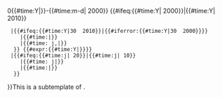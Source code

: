 <includeonly><!--

              Hidden Part

--><span style="{{#ifeq:{{{debug}}}|yes|border:1px solid|display:none; speak:none}}" class="sortkey">0{{#time:Y|{{{1|}}}}}-{{#time:m-d|{{{1|}}} 2000}}</span><!--

              Visible Part

--><span style="{{#ifeq:{{{nowrap}}}|off||white-space:nowrap;}}">{{#ifeq:{{#time:Y|{{{1}}} 2000}}|{{#time:Y|{{{1}}} 2010}}
  |{{#ifeq:{{#time:Y|30 {{{1}}} 2010}}|{{#iferror:{{#time:Y|30 {{{1}}} 2000}}}}
     |{{#time:{{{M|F}}}|{{{1}}}}}
     |{{#time:{{{M|F}}} j,|{{{1}}}}}
   }} {{#expr:{{#time:Y|{{{1|}}}}}}}
  |{{#ifeq:{{#time:j|{{{1}}} 20}}|{{#time:j|{{{1}}} 10}}
     |{{#time:{{{M|F}}} j|{{{1}}}}}
     |{{#time:{{{M|F}}}|{{{1}}}}}
   }}
}}</span></includeonly><noinclude>This is a subtemplate of {{tl|dts}}.</noinclude>